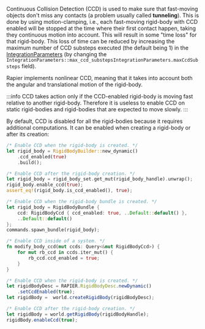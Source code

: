 
Continuous Collision Detection (CCD) is used to make sure that fast-moving objects don't miss any contacts (a problem
usually called **tunneling**). This  is done by using motion-clamping, i.e., each fast-moving rigid-body with CCD enabled
will be stopped at the time where their first contact happen, taking they continuous motion into account. This will result
in some "time loss" for that rigid-body. This loss of time can be reduced by increasing the maximum number of CCD
substeps executed (the default being 1) in the [IntegrationParameters](simulation_structures#integration-parameters)
(by changing the <notjs>`IntegrationParameters::max_ccd_substeps`</notjs><js>`IntegrationParameters.maxCcdSubsteps`</js> field).

Rapier implements nonlinear CCD, meaning that it takes into account both the angular and translational motion of the
rigid-body.

:::info
CCD takes action only if the CCD-enabled rigid-body is moving fast relative to another rigid-body. Therefore
it is useless to enable CCD on static rigid-bodies and rigid-bodies that are expected to move slowly.
:::

By default, CCD is disabled for all the rigid-bodies because it requires additional computations. It can be enabled
when creating a rigid-body or after its creation:

<rapier>

```rust
/* Enable CCD when the rigid-body is created. */
let rigid_body = RigidBodyBuilder::new_dynamic()
    .ccd_enabled(true)
    .build();
```
```rust
/* Enable CCD after the rigid-body creation. */
let rigid_body = rigid_body_set.get_mut(rigid_body_handle).unwrap();
rigid_body.enable_ccd(true);
assert_eq!(rigid_body.is_ccd_enabled(), true);
```

</rapier>
<bevy>

```rust
/* Enable CCD when the rigid-body bundle is created. */
let rigid_body = RigidBodyBundle {
    ccd: RigidBodyCcd { ccd_enabled: true, ..Default::default() },
    ..Default::default()
};
commands.spawn_bundle(rigid_body);
```
```rust
/* Enable CCD inside of a system. */
fn modify_body_ccd(mut ccds: Query<&mut RigidBodyCcd>) {
    for mut rb_ccd in ccds.iter_mut() {
        rb_ccd.ccd_enabled = true;
    }
}
```

</bevy>
<js>

```js
/* Enable CCD when the rigid-body is created. */
let rigidBodyDesc = RAPIER.RigidBodyDesc.newDynamic()
    .setCcdEnabled(true);
let rigidBody =  world.createRigidBody(rigidBodyDesc);
```
```js
/* Enable CCD after the rigid-body creation. */
let rigidBody = world.getRigidBody(rigidBodyHandle);
rigidBody.enableCcd(true);
```

</js>